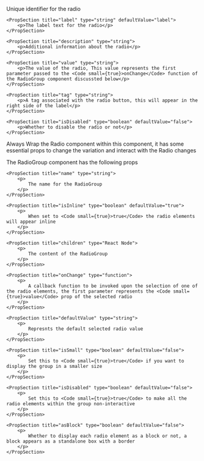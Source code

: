 
<PackageInstallGuide packageName="@wpmudev/sui-radio" />

<Section title="Props" border={true}>
	<PropSection title="id" type="string">
		<p>Unique identifier for the radio</p>
	</PropSection>

    <PropSection title="label" type="string" defaultValue="label">
    	<p>The label text for the radio</p>
    </PropSection>

    <PropSection title="description" type="string">
    	<p>Additional information about the radio</p>
    </PropSection>

    <PropSection title="value" type="string">
    	<p>The value of the radio, This value represents the first parameter passed to the <Code small={true}>onChange</Code> function of the RadioGroup component discussted below</p>
    </PropSection>

    <PropSection title="tag" type="string">
    	<p>A tag associated with the radio button, this will appear in the right side of the label</p>
    </PropSection>

    <PropSection title="isDisabled" type="boolean" defaultValue="false">
    	<p>Whether to disable the radio or not</p>
    </PropSection>

</Section>

<Section
	title="RadioGroup"
	contained={true}
	style={{ paddingTop: 30, paddingBottom: 0 }}
>
	<p>Always Wrap the Radio component within this component, it has some essential props to change the variation and interact with the Radio changes </p>
	<p>The RadioGroup component has the following props</p>

	<PropSection title="name" type="string">
    	<p>
    		The name for the RadioGroup
    	</p>
    </PropSection>

    <PropSection title="isInline" type="boolean" defaultValue="true">
    	<p>
    		When set to <Code small={true}>true</Code> the radio elements will appear inline
    	</p>
    </PropSection>

    <PropSection title="children" type="React Node">
    	<p>
    		The content of the RadioGroup
    	</p>
    </PropSection>

    <PropSection title="onChange" type="function">
    	<p>
    		A callback function to be invoked upon the selection of one of the radio elements, the first parameter represents the <Code small={true}>value</Code> prop of the selected radio
    	</p>
    </PropSection>

    <PropSection title="defaultValue" type="string">
    	<p>
    		Represnts the default selected radio value
    	</p>
    </PropSection>

    <PropSection title="isSmall" type="boolean" defaultValue="false">
    	<p>
    		Set this to <Code small={true}>true</Code> if you want to display the group in a smaller size
    	</p>
    </PropSection>

    <PropSection title="isDisabled" type="boolean" defaultValue="false">
    	<p>
    		Set this to <Code small={true}>true</Code> to make all the radio elements within the group non-interactive
    	</p>
    </PropSection>

    <PropSection title="asBlock" type="boolean" defaultValue="false">
    	<p>
    		Whether to display each radio element as a block or not, a block appears as a standalone box with a border
    	</p>
    </PropSection>

</Section>

<CommonPropsNotice />
